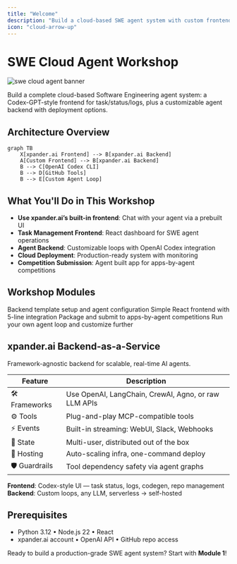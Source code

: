 ```yaml
---
title: "Welcome"
description: "Build a cloud-based SWE agent system with custom frontend and backend deployment"
icon: "cloud-arrow-up"
---
```


# SWE Cloud Agent Workshop

![swe cloud agent banner](/images/workshops/Github.png)

Build a complete cloud-based Software Engineering agent system: a Codex-GPT-style frontend for task/status/logs, plus a customizable agent backend with deployment options.

## Architecture Overview

```mermaid
graph TB
    X[xpander.ai Frontend] --> B[xpander.ai Backend]
    A[Custom Frontend] --> B[xpander.ai Backend]
    B --> C[OpenAI Codex CLI]
    B --> D[GitHub Tools]
    B --> E[Custom Agent Loop]
```

## What You'll Do in This Workshop

* **Use xpander.ai’s built-in frontend**: Chat with your agent via a prebuilt UI
* **Task Management Frontend**: React dashboard for SWE agent operations
* **Agent Backend**: Customizable loops with OpenAI Codex integration
* **Cloud Deployment**: Production-ready system with monitoring
* **Competition Submission**: Agent built app for apps-by-agent competitions

## Workshop Modules

<CardGroup cols={2}>
  <Card title="1. Architecture & Backend Setup" icon="server" href="/workshops/swe-cloud-agent-workshop/01-intro-cloud-swe-agents" color="#4A2C99">
    Backend template setup and agent configuration
  </Card>

  <Card title="2. Frontend Build & Testing" icon="desktop" href="/workshops/swe-cloud-agent-workshop/02-load-backend-template" color="#753CFF">
    Simple React frontend with 5-line integration
  </Card>

  <Card title="3. Competition Submission" icon="trophy" href="/workshops/swe-cloud-agent-workshop/03-submit-competition" color="#9B70FF">
    Package and submit to apps-by-agent competitions
  </Card>

  <Card title="4. Advanced Customization (Optional)" icon="gear" href="/workshops/swe-cloud-agent-workshop/04-advanced-customization" color="#6B46C1">
    Run your own agent loop and customize further
  </Card>
</CardGroup>

## xpander.ai Backend-as-a-Service

Framework-agnostic backend for scalable, real-time AI agents.

| Feature         | Description                                          |
|-----------------|------------------------------------------------------|
| 🛠️ Frameworks   | Use OpenAI, LangChain, CrewAI, Agno, or raw LLM APIs |
| ⚙️ Tools        | Plug-and-play MCP-compatible tools                   |
| ⚡ Events        | Built-in streaming: WebUI, Slack, Webhooks           |
| 💾 State        | Multi-user, distributed out of the box               |
| 🚀 Hosting      | Auto-scaling infra, one-command deploy               |
| 🛡️ Guardrails   | Tool dependency safety via agent graphs              |

**Frontend**: Codex-style UI — task status, logs, codegen, repo management  
**Backend**: Custom loops, any LLM, serverless → self-hosted

## Prerequisites

- Python 3.12 • Node.js 22 • React  
- xpander.ai account • OpenAI API • GitHub repo access

Ready to build a production-grade SWE agent system? Start with **Module 1**!
